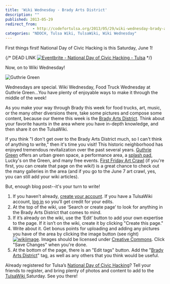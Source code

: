 ```yaml
---
title: 'Wiki Wednesday - Brady Arts District'
description: ""
published: 2013-05-29
redirect_from:
            - http://codefortulsa.org/2013/05/29/wiki-wednesday-brady-arts-district/
categories: "NDOCH, Tulsa Wiki, TulsaWiki, Wiki Wednesday"
---
```

First things first! National Day of Civic Hacking is this Saturday, June 1!

{/* DEAD LINK [![Eventbrite - National Day of Civic Hacking - Tulsa](http://www.eventbrite.com/custombutton?eid=5860692489)](http://www.eventbrite.com/event/5860692489?ref=ebtnebregn) */}

Now, on to Wiki Wednesday!

![Guthrie Green](./img/2013-05-img_6035.jpg)

Wednesdays are special. Wiki Wednesday, Food Truck Wednesday at Guthrie Green...You have plenty of enjoyable ways to make it through the middle of the week!

As you make your way through Brady this week for food trucks, art, music, or the many other diversions there, take some pictures and compose some content, because our theme this week is the [Brady Arts District](http://tulsawiki.org/tags/bradyartsdistrict "Brady Arts District tags"). Think about your favorite haunts in the area where you have in-depth knowledge, and then share it on the TulsaWiki.

If you think "I don't get over to the Brady Arts District much, so I can't think of anything to write," then it's time you visit! This historic neighborhood has enjoyed tremendous revitalization over the past several years. [Guthrie Green](http://tulsawiki.org/Guthrie_Green "Guthrie Green") offers an urban green space, a performance area, a [splash pad](http://tulsawiki.org/tags/splashpad "Splash Pad tags"), Lucky's on the Green, and many free events. [First Friday Art Crawl](http://tulsawiki.org/search/?q=First+Friday+Art+Crawl "First Friday Art Crawl") (if you're first, you can create that page on the wiki!) is a great chance to check out the many galleries in the area (and if you go to the June 7 art crawl, yes, you can still add your wiki articles).

But, enough blog post--it's your turn to write!

1. If you haven’t already, [create your account](http://www.tulsawiki.org/Users/register/ "Create a TulsaWiki account"). If you have a TulsaWiki account, [log in](http://www.tulsawiki.org/Users/login/ "TulsaWiki login") so you’ll get credit for your edits.
2. At the top of the wiki, use ‘Search or create page’ to look for anything in the Brady Arts District that comes to mind.
3. If it’s already on the wiki, use the ‘Edit’ button to add your own expertise to the page. If it isn’t on the wiki, create it by clicking "Create this page."
4. Write about it. Get bonus points for uploading and adding any pictures you have of the area by clicking the image button (see right) [![wikiimage](http://codefortulsa.files.wordpress.com/2013/04/wikiimage1.png)](./img/2013-04-wikiimage1.png). Images should be licensed under [Creative Commons](http://creativecommons.org/licenses/by/3.0/ "Creative Commons"). Click "Save Changes" when you're done.
5. At the bottom of the page, there is an "Edit tags" button. Add the "[Brady Arts District](http://tulsawiki.org/tags/bradyartsdistrict "Brady Arts District tags")" tag, as well as any others that you think would be useful.

Already registered for Tulsa’s [National Day of Civic Hacking](https://ndochtulsa.eventbrite.com/ "NDOCH  registration")? Tell your friends to register, and bring plenty of photos and content to add to the [TulsaWiki ](http://tulsawiki.org/ "TulsaWiki")Saturday. See you there!
